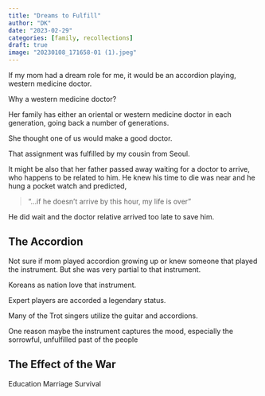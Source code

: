 ```yaml
---
title: "Dreams to Fulfill"
author: "DK"
date: "2023-02-29"
categories: [family, recollections]
draft: true
image: "20230108_171658-01 (1).jpeg"
---
```


If my mom had a dream role for me, it would be an accordion playing, western medicine doctor.

Why a western medicine doctor?

Her family has either an oriental or western medicine doctor in each generation, going back a number of generations.

She thought one of us would make a good doctor.

That assignment was fulfilled by my cousin from Seoul.

It might be also that her father passed away waiting for a doctor to arrive, who happens to be related to him.
He knew his time to die was near and he hung a pocket watch and predicted,

> "...if he doesn't arrive by this hour, my life is over"

He did wait and the doctor relative arrived too late to save him.

## The Accordion

Not sure if mom played accordion growing up or knew someone that played the instrument.
But she was very partial to that instrument.

Koreans as nation love that instrument.

Expert players are accorded a legendary status.

Many of the Trot singers utilize the guitar and accordions.

One reason maybe the instrument captures the mood, especially the sorrowful, unfulfilled past of the people

## The Effect of the War

Education
Marriage
Survival



